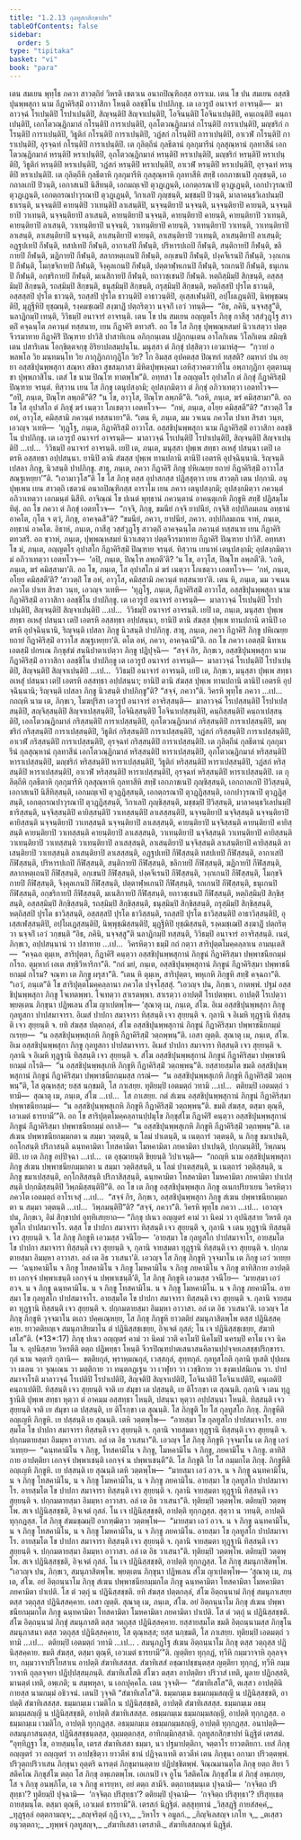 ```yaml
---
title: "1.2.13 กุลทูสกสิกฺขาปท"
tableOfContents: false
sidebar:
  order: 5
type: "tipitaka"
basket: "vi"
book: "para"
---
```



<DynamicBreadcrumb />

<Division number="431" book="para">

<Paragraph number="1753" book="para">
เตน สมเยน พุทฺโธ ภควา สาวตฺถิยํ วิหรติ เชตวเน อนาถปิณฺฑิกสฺส อาราเม. เตน โข ปน สมเยน อสฺสชิปุนพฺพสุกา นาม กีฏาคิริสฺมิํ อาวาสิกา โหนฺติ อลชฺชิโน ปาปภิกฺขู. เต เอวรูปํ อนาจารํ อาจรนฺติ—  มาลาวจฺฉํ โรเปนฺติปิ โรปาเปนฺติปิ, สิญฺจนฺติปิ สิญฺจาเปนฺติปิ, โอจินนฺติปิ โอจินาเปนฺติปิ, คนฺเถนฺติปิ คนฺถาเปนฺติปิ, เอกโตวณฺฏิกมาลํ กโรนฺติปิ การาเปนฺติปิ, อุภโตวณฺฏิกมาลํ กโรนฺติปิ การาเปนฺติปิ, มญฺชริกํ กโรนฺติปิ การาเปนฺติปิ, วิธูติกํ กโรนฺติปิ การาเปนฺติปิ, วฏํสกํ กโรนฺติปิ การาเปนฺติปิ, อาเวฬํ กโรนฺติปิ การาเปนฺติปิ, อุรจฺฉทํ กโรนฺติปิ การาเปนฺติปิ. เต กุลิตฺถีนํ กุลธีตานํ กุลกุมารีนํ กุลสุณฺหานํ กุลทาสีนํ เอกโตวณฺฏิกมาลํ หรนฺติปิ หราเปนฺติปิ, อุภโตวณฺฏิกมาลํ หรนฺติปิ หราเปนฺติปิ, มญฺชริกํ หรนฺติปิ หราเปนฺติปิ, วิธูติกํ หรนฺติปิ หราเปนฺติปิ, วฏํสกํ หรนฺติปิ หราเปนฺติปิ, อาเวฬํ หรนฺติปิ หราเปนฺติปิ, อุรจฺฉทํ หรนฺติปิ หราเปนฺติปิ. เต กุลิตฺถีหิ กุลธีตาหิ กุลกุมารีหิ กุลสุณฺหาหิ กุลทาสีหิ สทฺธิํ เอกภาชเนปิ ภุญฺชนฺติ, เอกถาลเกปิ ปิวนฺติ, เอกาสเนปิ นิสีทนฺติ, เอกมญฺเจปิ ตุวฏฺเฏนฺติ, เอกตฺถรณาปิ ตุวฏฺเฏนฺติ, เอกปาวุรณาปิ ตุวฏฺเฏนฺติ, เอกตฺถรณปาวุรณาปิ ตุวฏฺเฏนฺติ, วิกาเลปิ ภุญฺชนฺติ, มชฺชมฺปิ ปิวนฺติ, มาลาคนฺธวิเลปนมฺปิ ธาเรนฺติ, นจฺจนฺติปิ คายนฺติปิ วาเทนฺติปิ ลาเสนฺติปิ, นจฺจนฺติยาปิ นจฺจนฺติ, นจฺจนฺติยาปิ คายนฺติ, นจฺจนฺติยาปิ วาเทนฺติ, นจฺจนฺติยาปิ ลาเสนฺติ, คายนฺติยาปิ นจฺจนฺติ, คายนฺติยาปิ คายนฺติ, คายนฺติยาปิ วาเทนฺติ, คายนฺติยาปิ ลาเสนฺติ, วาเทนฺติยาปิ นจฺจนฺติ, วาเทนฺติยาปิ คายนฺติ, วาเทนฺติยาปิ วาเทนฺติ, วาเทนฺติยาปิ ลาเสนฺติ, ลาเสนฺติยาปิ นจฺจนฺติ, ลาเสนฺติยาปิ คายนฺติ, ลาเสนฺติยาปิ วาเทนฺติ, ลาเสนฺติยาปิ ลาเสนฺติ; อฏฺฐปเทปิ กีฬนฺติ, ทสปเทปิ กีฬนฺติ, อากาเสปิ กีฬนฺติ, ปริหารปเถปิ กีฬนฺติ, สนฺติกายปิ กีฬนฺติ, ขลิกายปิ กีฬนฺติ, ฆฏิกายปิ กีฬนฺติ, สลากหตฺเถนปิ กีฬนฺติ, อกฺเขนปิ กีฬนฺติ, ปงฺคจีเรนปิ กีฬนฺติ, วงฺกเกนปิ กีฬนฺติ, โมกฺขจิกายปิ กีฬนฺติ, จิงฺคุลเกนปิ กีฬนฺติ, ปตฺตาฬฺหเกนปิ กีฬนฺติ, รถเกนปิ กีฬนฺติ, ธนุเกนปิ กีฬนฺติ, อกฺขริกายปิ กีฬนฺติ, มเนสิกายปิ กีฬนฺติ, ยถาวชฺเชนปิ กีฬนฺติ. หตฺถิสฺมิมฺปิ สิกฺขนฺติ, อสฺสสฺมิมฺปิ สิกฺขนฺติ, รถสฺมิมฺปิ สิกฺขนฺติ, ธนุสฺมิมฺปิ สิกฺขนฺติ, ถรุสฺมิมฺปิ สิกฺขนฺติ, หตฺถิสฺสปิ ปุรโต ธาวนฺติ, อสฺสสฺสปิ ปุรโต ธาวนฺติ, รถสฺสปิ ปุรโต ธาวนฺติปิ อาธาวนฺติปิ, อุเสฺสเฬนฺติปิ, อปฺโผเฏนฺติปิ, นิพฺพุชฺฌนฺติปิ, มุฏฺฐีหิปิ ยุชฺฌนฺติ, รงฺคมชฺเฌปิ สงฺฆาฏิํ ปตฺถริตฺวา นจฺจกิํ เอวํ วทนฺติ—  “อิธ, ภคินิ, นจฺจสฺสู”ติ, นลาฏิกมฺปิ เทนฺติ, วิวิธมฺปิ อนาจารํ อาจรนฺติ.
</Paragraph>

</Division>
<Division number="432" book="para">

<Paragraph number="1754" book="para">
เตน โข ปน สมเยน อญฺญตโร ภิกฺขุ กาสีสุ วสฺสํวุฏฺโฐ สาวตฺถิํ คจฺฉนฺโต ภควนฺตํ ทสฺสนาย, เยน กีฏาคิริ ตทวสริ. อถ โข โส ภิกฺขุ ปุพฺพณฺหสมยํ นิวาเสตฺวา ปตฺตจีวรมาทาย กีฏาคิริํ ปิณฺฑาย ปาวิสิ ปาสาทิเกน อภิกฺกนฺเตน ปฏิกฺกนฺเตน อาโลกิเตน วิโลกิเตน สมิญฺชิเตน ปสาริเตน โอกฺขิตฺตจกฺขุ อิริยาปถสมฺปนฺโน. มนุสฺสา ตํ ภิกฺขุํ ปสฺสิตฺวา เอวมาหํสุ—  “กฺวายํ อพลพโล วิย มนฺทมนฺโท วิย ภากุฏิกภากุฏิโก วิย? โก อิมสฺส อุปคตสฺส ปิณฺฑกํ ทสฺสติ? อมฺหากํ ปน อยฺยา อสฺสชิปุนพฺพสุกา สณฺหา สขิลา สุขสมฺภาสา มิหิตปุพฺพงฺคมา เอหิสฺวาคตวาทิโน อพฺภากุฏิกา อุตฺตานมุขา ปุพฺพภาสิโน. เตสํ โข นาม ปิณฺโฑ ทาตพฺโพ”ติ.
</Paragraph>

<Paragraph number="1755" book="para">
อทฺทสา โข อญฺญตโร อุปาสโก ตํ ภิกฺขุํ กีฏาคิริสฺมิํ ปิณฺฑาย จรนฺตํ. ทิสฺวาน เยน โส ภิกฺขุ เตนุปสงฺกมิ; อุปสงฺกมิตฺวา ตํ ภิกฺขุํ อภิวาเทตฺวา เอตทโวจ—  “อปิ, ภนฺเต, ปิณฺโฑ ลพฺภตี”ติ? “น โข, อาวุโส, ปิณฺโฑ ลพฺภตี”ติ. “เอหิ, ภนฺเต, ฆรํ คมิสฺสามา”ติ. อถ โข โส อุปาสโก ตํ ภิกฺขุํ ฆรํ เนตฺวา โภเชตฺวา เอตทโวจ—  “กหํ, ภนฺเต, อโยฺย คมิสฺสตี”ติ? “สาวตฺถิํ โข อหํ, อาวุโส, คมิสฺสามิ ภควนฺตํ ทสฺสนายา”ติ. “เตน หิ, ภนฺเต, มม วจเนน ภควโต ปาเท สิรสา วนฺท, เอวญฺจ วเทหิ—  ‘ทุฏฺโฐ, ภนฺเต, กีฏาคิริสฺมิํ อาวาโส. อสฺสชิปุนพฺพสุกา นาม กีฏาคิริสฺมิํ อาวาสิกา อลชฺชิโน ปาปภิกฺขู. เต เอวรูปํ อนาจารํ อาจรนฺติ—  มาลาวจฺฉํ โรเปนฺติปิ โรปาเปนฺติปิ, สิญฺจนฺติปิ สิญฺจาเปนฺติปิ …เป…  วิวิธมฺปิ อนาจารํ อาจรนฺติ. เยปิ เต, ภนฺเต, มนุสฺสา ปุพฺเพ สทฺธา อเหสุํ ปสนฺนา เตปิ เอตรหิ อสฺสทฺธา อปฺปสนฺนา. ยานิปิ ตานิ สํฆสฺส ปุพฺเพ ทานปถานิ ตานิปิ เอตรหิ อุปจฺฉินฺนานิ. ริญฺจนฺติ เปสลา ภิกฺขู, นิวสนฺติ ปาปภิกฺขู. สาธุ, ภนฺเต, ภควา กีฏาคิริํ ภิกฺขู ปหิเณยฺย ยถายํ กีฏาคิริสฺมิํ อาวาโส สณฺฐเหยฺยา’”ติ.
</Paragraph>

<Paragraph number="1756" book="para">
“เอวมาวุโส”ติ โข โส ภิกฺขุ ตสฺส อุปาสกสฺส ปฏิสฺสุตฺวา เยน สาวตฺถิ เตน ปกฺกามิ. อนุปุพฺเพน เยน สาวตฺถิ เชตวนํ อนาถปิณฺฑิกสฺส อาราโม เยน ภควา เตนุปสงฺกมิ; อุปสงฺกมิตฺวา ภควนฺตํ อภิวาเทตฺวา เอกมนฺตํ นิสีทิ. อาจิณฺณํ โข ปเนตํ พุทฺธานํ ภควนฺตานํ อาคนฺตุเกหิ ภิกฺขูหิ สทฺธิํ ปฏิสมฺโมทิตุํ. อถ โข ภควา ตํ ภิกฺขุํ เอตทโวจ—  “กจฺจิ, ภิกฺขุ, ขมนียํ กจฺจิ ยาปนียํ, กจฺจิสิ อปฺปกิลมเถน อทฺธานํ อาคโต, กุโต จ ตฺวํ, ภิกฺขุ, อาคจฺฉสี”ติ? “ขมนียํ, ภควา, ยาปนียํ, ภควา. อปฺปกิลมเถน จาหํ, ภนฺเต, อทฺธานํ อาคโต. อิธาหํ, ภนฺเต, กาสีสุ วสฺสํวุฏฺโฐ สาวตฺถิํ อาคจฺฉนฺโต ภควนฺตํ ทสฺสนาย เยน กีฏาคิริ ตทวสริํ. อถ ขฺวาหํ, ภนฺเต, ปุพฺพณฺหสมยํ นิวาเสตฺวา ปตฺตจีวรมาทาย กีฏาคิริํ ปิณฺฑาย ปาวิสิํ. อทฺทสา โข มํ, ภนฺเต, อญฺญตโร อุปาสโก กีฏาคิริสฺมิํ ปิณฺฑาย จรนฺตํ. ทิสฺวาน เยนาหํ เตนุปสงฺกมิ; อุปสงฺกมิตฺวา มํ อภิวาเทตฺวา เอตทโวจ—  ‘อปิ, ภนฺเต, ปิณฺโฑ ลพฺภตี’ติ? ‘น โข, อาวุโส, ปิณฺโฑ ลพฺภตี’ติ. ‘เอหิ, ภนฺเต, ฆรํ คมิสฺสามา’ติ. อถ โข, ภนฺเต, โส อุปาสโก มํ ฆรํ เนตฺวา โภเชตฺวา เอตทโวจ—  ‘กหํ, ภนฺเต, อโยฺย คมิสฺสตี’ติ? ‘สาวตฺถิํ โข อหํ, อาวุโส, คมิสฺสามิ ภควนฺตํ ทสฺสนายา’ติ. เตน หิ, ภนฺเต, มม วจเนน ภควโต ปาเท สิรสา วนฺท, เอวญฺจ วเทหิ—  ‘ทุฏฺโฐ, ภนฺเต, กีฏาคิริสฺมิํ อาวาโส, อสฺสชิปุนพฺพสุกา นาม กีฏาคิริสฺมิํ อาวาสิกา อลชฺชิโน ปาปภิกฺขู. เต เอวรูปํ อนาจารํ อาจรนฺติ—  มาลาวจฺฉํ โรเปนฺติปิ โรปาเปนฺติปิ, สิญฺจนฺติปิ สิญฺจาเปนฺติปิ …เป…  วิวิธมฺปิ อนาจารํ อาจรนฺติ. เยปิ เต, ภนฺเต, มนุสฺสา ปุพฺเพ สทฺธา อเหสุํ ปสนฺนา เตปิ เอตรหิ อสฺสทฺธา อปฺปสนฺนา, ยานิปิ ตานิ สํฆสฺส ปุพฺเพ ทานปถานิ ตานิปิ เอตรหิ อุปจฺฉินฺนานิ, ริญฺจนฺติ เปสลา ภิกฺขู นิวสนฺติ ปาปภิกฺขู. สาธุ, ภนฺเต, ภควา กีฏาคิริํ ภิกฺขู ปหิเณยฺย ยถายํ กีฏาคิริสฺมิํ อาวาโส สณฺฐเหยฺยา’ติ. ตโต อหํ, ภควา, อาคจฺฉามี”ติ.
</Paragraph>

</Division>
<Division number="433" book="para">

<Paragraph number="1757" book="para">
อถ โข ภควา เอตสฺมิํ นิทาเน เอตสฺมิํ ปกรเณ ภิกฺขุสํฆํ สนฺนิปาตาเปตฺวา ภิกฺขู ปฏิปุจฺฉิ—  “สจฺจํ กิร, ภิกฺขเว, อสฺสชิปุนพฺพสุกา นาม กีฏาคิริสฺมิํ อาวาสิกา อลชฺชิโน ปาปภิกฺขู เต เอวรูปํ อนาจารํ อาจรนฺติ—  มาลาวจฺฉํ โรเปนฺติปิ โรปาเปนฺติปิ, สิญฺจนฺติปิ สิญฺจาเปนฺติปิ …เป…  วิวิธมฺปิ อนาจารํ อาจรนฺติ, เยปิ เต, ภิกฺขเว, มนุสฺสา ปุพฺเพ สทฺธา อเหสุํ ปสนฺนา เตปิ เอตรหิ อสฺสทฺธา อปฺปสนฺนา; ยานิปิ ตานิ สํฆสฺส ปุพฺเพ ทานปถานิ ตานิปิ เอตรหิ อุปจฺฉินฺนานิ; ริญฺจนฺติ เปสลา ภิกฺขู นิวสนฺติ ปาปภิกฺขู”ติ? “สจฺจํ, ภควา”ติ. วิครหิ พุทฺโธ ภควา …เป…  กถญฺหิ นาม เต, ภิกฺขเว, โมฆปุริสา เอวรูปํ อนาจารํ อาจริสฺสนฺติ—  มาลาวจฺฉํ โรเปสฺสนฺติปิ โรปาเปสฺสนฺติปิ, สญฺจิสฺสนฺติปิ สิญฺจาเปสฺสนฺติปิ, โอจินิสฺสนฺติปิ โอจินาเปสฺสนฺติปิ, คนฺถิสฺสนฺติปิ คนฺถาเปสฺสนฺติปิ, เอกโตวณฺฏิกมาลํ กริสฺสนฺติปิ การาเปสฺสนฺติปิ, อุภโตวณฺฏิกมาลํ กริสฺสนฺติปิ การาเปสฺสนฺติปิ, มญฺชริกํ กริสฺสนฺติปิ การาเปสฺสนฺติปิ, วิธูติกํ กริสฺสนฺติปิ การาเปสฺสนฺติปิ, วฏํสกํ กริสฺสนฺติปิ การาเปสฺสนฺติปิ, อาเวฬํ กริสฺสนฺติปิ การาเปสฺสนฺติปิ, อุรจฺฉทํ กริสฺสนฺติปิ การาเปสฺสนฺติปิ. เต กุลิตฺถีนํ กุลธีตานํ กุลกุมารีนํ กุลสุณฺหานํ กุลทาสีนํ เอกโตวณฺฏิกมาลํ หริสฺสนฺติปิ หาราเปสฺสนฺติปิ, อุภโตวณฺฏิกมาลํ หริสฺสนฺติปิ หาราเปสฺสนฺติปิ, มญฺชริกํ หริสฺสนฺติปิ หาราเปสฺสนฺติปิ, วิธูติกํ หริสฺสนฺติปิ หาราเปสฺสนฺติปิ, วฏํสกํ หริสฺสนฺติปิ หาราเปสฺสนฺติปิ, อาเวฬํ หริสฺสนฺติปิ หาราเปสฺสนฺติปิ, อุรจฺฉทํ หริสฺสนฺติปิ หาราเปสฺสนฺติปิ. เต กุลิตฺถีหิ กุลธีตาหิ กุลกุมารีหิ กุลสุณฺหาหิ กุลทาสีหิ สทฺธิํ เอกภาชเนปิ ภุญฺชิสฺสนฺติ, เอกถาลเกปิ ปิวิสฺสนฺติ, เอกาสเนปิ นิสีทิสฺสนฺติ, เอกมญฺเจปิ ตุวฏฺฏิสฺสนฺติ, เอกตฺถรณาปิ ตุวฏฺฏิสฺสนฺติ, เอกปาวุรณาปิ ตุวฏฺฏิสฺสนฺติ, เอกตฺถรณปาวุรณาปิ ตุวฏฺฏิสฺสนฺติ, วิกาเลปิ ภุญฺชิสฺสนฺติ, มชฺชมฺปิ ปิวิสฺสนฺติ, มาลาคนฺธวิเลปนมฺปิ ธาริสฺสนฺติ, นจฺจิสฺสนฺติปิ คายิสฺสนฺติปิ วาเทสฺสนฺติปิ ลาเสสฺสนฺติปิ, นจฺจนฺติยาปิ นจฺจิสฺสนฺติ นจฺจนฺติยาปิ คายิสฺสนฺติ นจฺจนฺติยาปิ วาเทสฺสนฺติ นจฺจนฺติยาปิ ลาเสสฺสนฺติ, คายนฺติยาปิ นจฺจิสฺสนฺติ คายนฺติยาปิ คายิสฺสนฺติ คายนฺติยาปิ วาเทสฺสนฺติ คายนฺติยาปิ ลาเสสฺสนฺติ, วาเทนฺติยาปิ นจฺจิสฺสนฺติ วาเทนฺติยาปิ คายิสฺสนฺติ วาเทนฺติยาปิ วาเทสฺสนฺติ วาเทนฺติยาปิ ลาเสสฺสนฺติ, ลาเสนฺติยาปิ นจฺจิสฺสนฺติ ลาเสนฺติยาปิ คายิสฺสนฺติ ลาเสนฺติยาปิ วาเทสฺสนฺติ ลาเสนฺติยาปิ ลาเสสฺสนฺติ, อฏฺฐปเทปิ กีฬิสฺสนฺติ ทสปเทปิ กีฬิสฺสนฺติ, อากาเสปิ กีฬิสฺสนฺติ, ปริหารปเถปิ กีฬิสฺสนฺติ, สนฺติกายปิ กีฬิสฺสนฺติ, ขลิกายปิ กีฬิสฺสนฺติ, ฆฏิกายปิ กีฬิสฺสนฺติ, สลากหตฺเถนปิ กีฬิสฺสนฺติ, อกฺเขนปิ กีฬิสฺสนฺติ, ปงฺคจีเรนปิ กีฬิสฺสนฺติ, วงฺกเกนปิ กีฬิสฺสนฺติ, โมกฺขจิกายปิ กีฬิสฺสนฺติ, จิงฺคุลเกนปิ กีฬิสฺสนฺติ, ปตฺตาฬฺหเกนปิ กีฬิสฺสนฺติ, รถเกนปิ กีฬิสฺสนฺติ, ธนุเกนปิ กีฬิสฺสนฺติ, อกฺขริกายปิ กีฬิสฺสนฺติ, มเนสิกายปิ กีฬิสฺสนฺติ, ยถาวชฺเชนปิ กีฬิสฺสนฺติ, หตฺถิสฺมิมฺปิ สิกฺขิสฺสนฺติ, อสฺสสฺมิมฺปิ สิกฺขิสฺสนฺติ, รถสฺมิมฺปิ สิกฺขิสฺสนฺติ, ธนุสฺมิมฺปิ สิกฺขิสฺสนฺติ, ถรุสฺมิมฺปิ สิกฺขิสฺสนฺติ, หตฺถิสฺสปิ ปุรโต ธาวิสฺสนฺติ, อสฺสสฺสปิ ปุรโต ธาวิสฺสนฺติ, รถสฺสปิ ปุรโต ธาวิสฺสนฺติปิ อาธาวิสฺสนฺติปิ, อุเสฺสเฬสฺสนฺติปิ, อปฺโผเฏสฺสนฺติปิ, นิพฺพุชฺฌิสฺสนฺติปิ, มุฏฺฐีหิปิ ยุชฺฌิสฺสนฺติ, รงฺคมชฺเฌปิ สงฺฆาฏิํ ปตฺถริตฺวา นจฺจกิํ เอวํ วกฺขนฺติ “อิธ, ภคินิ, นจฺจสฺสู”ติ นลาฏิกมฺปิ ทสฺสนฺติ, วิวิธมฺปิ อนาจารํ อาจริสฺสนฺติ. เนตํ, ภิกฺขเว, อปฺปสนฺนานํ วา ปสาทาย …เป…  วิครหิตฺวา ธมฺมิํ กถํ กตฺวา สาริปุตฺตโมคฺคลฺลาเน อามนฺเตสิ—  “คจฺฉถ ตุมฺเห, สาริปุตฺตา, กีฏาคิริํ คนฺตฺวา อสฺสชิปุนพฺพสุกานํ ภิกฺขูนํ กีฏาคิริสฺมา ปพฺพาชนียกมฺมํ กโรถ. ตุมฺหากํ เอเต สทฺธิวิหาริกา”ติ.
</Paragraph>

<Paragraph number="1758" book="para">
“กถํ มยํ, ภนฺเต, อสฺสชิปุนพฺพสุกานํ ภิกฺขูนํ กีฏาคิริสฺมา ปพฺพาชนียกมฺมํ กโรม? จณฺฑา เต ภิกฺขู ผรุสา”ติ. “เตน หิ ตุมฺเห, สาริปุตฺตา, พหุเกหิ ภิกฺขูหิ สทฺธิํ คจฺฉถา”ติ. “เอวํ, ภนฺเต”ติ โข สาริปุตฺตโมคฺคลฺลานา ภควโต ปจฺจโสฺสสุํ. “เอวญฺจ ปน, ภิกฺขเว, กาตพฺพํ. ปฐมํ อสฺสชิปุนพฺพสุกา ภิกฺขู โจเทตพฺพา. โจเทตฺวา สาเรตพฺพา. สาเรตฺวา อาปตฺติํ โรเปตพฺพา. อาปตฺติํ โรเปตฺวา พฺยตฺเตน ภิกฺขุนา ปฏิพเลน สํโฆ ญาเปตพฺโพ—
</Paragraph>

</Division>
<Division number="434" book="para">

<Paragraph number="1759" book="para">
‘สุณาตุ เม, ภนฺเต, สํโฆ. อิเม อสฺสชิปุนพฺพสุกา ภิกฺขู กุลทูสกา ปาปสมาจารา. อิเมสํ ปาปกา สมาจารา ทิสฺสนฺติ เจว สุยฺยนฺติ จ. กุลานิ จ อิเมหิ ทุฏฺฐานิ ทิสฺสนฺติ เจว สุยฺยนฺติ จ. ยทิ สํฆสฺส ปตฺตกลฺลํ, สํโฆ อสฺสชิปุนพฺพสุกานํ ภิกฺขูนํ กีฏาคิริสฺมา ปพฺพาชนียกมฺมํ กเรยฺย—  “น อสฺสชิปุนพฺพสุเกหิ ภิกฺขูหิ กีฏาคิริสฺมิํ วตฺถพฺพนฺ”ติ. เอสา ญตฺติ.
</Paragraph>

<Paragraph number="1760" book="para">
สุณาตุ เม, ภนฺเต, สํโฆ. อิเม อสฺสชิปุนพฺพสุกา ภิกฺขู กุลทูสกา ปาปสมาจารา. อิเมสํ ปาปกา สมาจารา ทิสฺสนฺติ เจว สุยฺยนฺติ จ. กุลานิ จ อิเมหิ ทุฏฺฐานิ ทิสฺสนฺติ เจว สุยฺยนฺติ จ. สํโฆ อสฺสชิปุนพฺพสุกานํ ภิกฺขูนํ กีฏาคิริสฺมา ปพฺพาชนียกมฺมํ กโรติ—  “น อสฺสชิปุนพฺพสุเกหิ ภิกฺขูหิ กีฏาคิริสฺมิํ วตฺถพฺพนฺ”ติ. ยสฺสายสฺมโต ขมติ อสฺสชิปุนพฺพสุกานํ ภิกฺขูนํ กีฏาคิริสฺมา ปพฺพาชนียกมฺมสฺส กรณํ—  “น อสฺสชิปุนพฺพสุเกหิ ภิกฺขูหิ กีฏาคิริสฺมิํ วตฺถพฺพนฺ”ติ, โส ตุณฺหสฺส; ยสฺส นกฺขมติ, โส ภาเสยฺย.
</Paragraph>

<Paragraph number="1761" book="para">
ทุติยมฺปิ เอตมตฺถํ วทามิ …เป…  ตติยมฺปิ เอตมตฺถํ วทามิ—  สุณาตุ เม, ภนฺเต, สํโฆ …เป…  โส ภาเสยฺย.
</Paragraph>

<Paragraph number="1762" book="para">
กตํ สํเฆน อสฺสชิปุนพฺพสุกานํ ภิกฺขูนํ กีฏาคิริสฺมา ปพฺพาชนียกมฺมํ—  “น อสฺสชิปุนพฺพสุเกหิ ภิกฺขูหิ กีฏาคิริสฺมิํ วตฺถพฺพนฺ”ติ. ขมติ สํฆสฺส, ตสฺมา ตุณฺหี, เอวเมตํ ธารยามี’”ติ.
</Paragraph>

</Division>
<Division number="435" book="para">

<Paragraph number="1763" book="para">
อถ โข สาริปุตฺตโมคฺคลฺลานปฺปมุโข ภิกฺขุสํโฆ กีฏาคิริํ คนฺตฺวา อสฺสชิปุนพฺพสุกานํ ภิกฺขูนํ กีฏาคิริสฺมา ปพฺพาชนียกมฺมํ อกาสิ—  “น อสฺสชิปุนพฺพสุเกหิ ภิกฺขูหิ กีฏาคิริสฺมิํ วตฺถพฺพนฺ”ติ. เต สํเฆน ปพฺพาชนียกมฺมกตา น สมฺมา วตฺตนฺติ, น โลมํ ปาเตนฺติ, น เนตฺถารํ วตฺตนฺติ, น ภิกฺขู ขมาเปนฺติ, อกฺโกสนฺติ ปริภาสนฺติ ฉนฺทคามิตา โทสคามิตา โมหคามิตา ภยคามิตา ปาเปนฺติ, ปกฺกมนฺติปิ, วิพฺภมนฺติปิ. เย เต ภิกฺขู อปฺปิจฺฉา …เป…  เต อุชฺฌายนฺติ ขิยฺยนฺติ วิปาเจนฺติ—  “กถญฺหิ นาม อสฺสชิปุนพฺพสุกา ภิกฺขู สํเฆน ปพฺพาชนียกมฺมกตา น สมฺมา วตฺติสฺสนฺติ, น โลมํ ปาเตสฺสนฺติ, น เนตฺถารํ วตฺติสฺสนฺติ, น ภิกฺขู ขมาเปสฺสนฺติ, อกฺโกสิสฺสนฺติ ปริภาสิสฺสนฺติ, ฉนฺทคามิตา โทสคามิตา โมหคามิตา ภยคามิตา ปาเปสฺสนฺติ ปกฺกมิสฺสนฺติปิ วิพฺภมิสฺสนฺติปี”ติ.
</Paragraph>

<Paragraph number="1764" book="para">
อถ โข เต ภิกฺขู อสฺสชิปุนพฺพสุเก ภิกฺขู อเนกปริยาเยน วิครหิตฺวา ภควโต เอตมตฺถํ อาโรเจสุํ …เป…  “สจฺจํ กิร, ภิกฺขเว, อสฺสชิปุนพฺพสุกา ภิกฺขู สํเฆน ปพฺพาชนียกมฺมกตา น สมฺมา วตฺตนฺติ …เป…  วิพฺภมนฺติปี”ติ? “สจฺจํ, ภควา”ติ. วิครหิ พุทฺโธ ภควา …เป…  เอวญฺจ ปน, ภิกฺขเว, อิมํ สิกฺขาปทํ อุทฺทิเสยฺยาถ—
</Paragraph>

</Division>
<Division number="436" book="para">

<Paragraph number="1765" book="para">
<Emphasis>“ภิกฺขุ ปเนว อญฺญตรํ คามํ วา นิคมํ วา อุปนิสฺสาย วิหรติ กุลทูสโก ปาปสมาจาโร. ตสฺส โข ปาปกา สมาจารา ทิสฺสนฺติ เจว สุยฺยนฺติ จ, กุลานิ จ เตน ทุฏฺฐานิ ทิสฺสนฺติ เจว สุยฺยนฺติ จ. โส ภิกฺขุ ภิกฺขูหิ เอวมสฺส วจนีโย—  ‘อายสฺมา โข กุลทูสโก ปาปสมาจาโร, อายสฺมโต โข ปาปกา สมาจารา ทิสฺสนฺติ เจว สุยฺยนฺติ จ, กุลานิ จายสฺมตา ทุฏฺฐานิ ทิสฺสนฺติ เจว สุยฺยนฺติ จ. ปกฺกมตายสฺมา อิมมฺหา อาวาสา. อลํ เต อิธ วาเสนา’ติ. เอวญฺจ โส ภิกฺขุ ภิกฺขูหิ วุจฺจมาโน เต ภิกฺขู เอวํ วเทยฺย—  ‘ฉนฺทคามิโน จ ภิกฺขู โทสคามิโน จ ภิกฺขู โมหคามิโน จ ภิกฺขู ภยคามิโน จ ภิกฺขู ตาทิสิกาย อาปตฺติยา เอกจฺจํ ปพฺพาเชนฺติ เอกจฺจํ น ปพฺพาเชนฺตี’ติ, โส ภิกฺขุ ภิกฺขูหิ เอวมสฺส วจนีโย—  ‘มายสฺมา เอวํ อวจ. น จ ภิกฺขู ฉนฺทคามิโน. น จ ภิกฺขู โทสคามิโน. น จ ภิกฺขู โมหคามิโน. น จ ภิกฺขู ภยคามิโน. อายสฺมา โข กุลทูสโก ปาปสมาจาโร. อายสฺมโต โข ปาปกา สมาจารา ทิสฺสนฺติ เจว สุยฺยนฺติ จ. กุลานิ จายสฺมตา ทุฏฺฐานิ ทิสฺสนฺติ เจว สุยฺยนฺติ จ. ปกฺกมตายสฺมา อิมมฺหา อาวาสา. อลํ เต อิธ วาเสนา’ติ. เอวญฺจ โส ภิกฺขุ ภิกฺขูหิ วุจฺจมาโน ตเถว ปคฺคเณฺหยฺย, โส ภิกฺขุ ภิกฺขูหิ ยาวตติยํ สมนุภาสิตพฺโพ ตสฺส ปฏินิสฺสคฺคาย. ยาวตติยญฺเจ สมนุภาสิยมาโน ตํ ปฏินิสฺสชฺเชยฺย, อิจฺเจตํ กุสลํ; โน เจ ปฏินิสฺสชฺเชยฺย, สํฆาทิเสโส”</Emphasis>ติ. (*13*:<Emphasis>17</Emphasis>)
</Paragraph>

</Division>
<Division number="437" book="para">

<Paragraph number="1766" book="para">
<Emphasis>ภิกฺขุ ปเนว อญฺญตรํ คามํ วา นิคมํ วา</Emphasis>ติ คาโมปิ นิคโมปิ นครมฺปิ คาโม เจว นิคโม จ.
</Paragraph>

<Paragraph number="1767" book="para">
<Emphasis>อุปนิสฺสาย วิหรตี</Emphasis>ติ ตตฺถ ปฏิพทฺธา โหนฺติ จีวรปิณฺฑปาตเสนาสนคิลานปฺปจฺจยเภสชฺชปริกฺขารา.
</Paragraph>

<Paragraph number="1768" book="para">
<Emphasis>กุลํ</Emphasis> นาม จตฺตาริ กุลานิ—  ขตฺติยกุลํ, พฺราหฺมณกุลํ, เวสฺสกุลํ, สุทฺทกุลํ.
</Paragraph>

<Paragraph number="1769" book="para">
<Emphasis>กุลทูสโก</Emphasis>ติ กุลานิ ทูเสติ ปุปฺเผน วา ผเลน วา จุณฺเณน วา มตฺติกาย วา ทนฺตกฏฺเฐน วา เวฬุยา วา เวชฺชิกาย วา ชงฺฆเปสนิเกน วา.
</Paragraph>

<Paragraph number="1770" book="para">
<Emphasis>ปาปสมาจาโร</Emphasis>ติ มาลาวจฺฉํ โรเปติปิ โรปาเปติปิ, สิญฺจติปิ สิญฺจาเปติปิ, โอจินาติปิ โอจินาเปติปิ, คนฺเถติปิ คนฺถาเปติปิ.
</Paragraph>

<Paragraph number="1771" book="para">
<Emphasis>ทิสฺสนฺติ เจว สุยฺยนฺติ จา</Emphasis>ติ เย สํมุขา เต ปสฺสนฺติ, เย ติโรกฺขา เต สุณนฺติ.
</Paragraph>

<Paragraph number="1772" book="para">
<Emphasis>กุลานิ จ เตน ทุฏฺฐานี</Emphasis>ติ ปุพฺเพ สทฺธา หุตฺวา ตํ อาคมฺม อสฺสทฺธา โหนฺติ, ปสนฺนา หุตฺวา อปฺปสนฺนา โหนฺติ.
</Paragraph>

<Paragraph number="1773" book="para">
<Emphasis>ทิสฺสนฺติ เจว สุยฺยนฺติ จา</Emphasis>ติ เย สํมุขา เต ปสฺสนฺติ, เย ติโรกฺขา เต สุณนฺติ.
</Paragraph>

<Paragraph number="1774" book="para">
<Emphasis>โส ภิกฺขู</Emphasis>ติ โย โส กุลทูสโก ภิกฺขุ.
</Paragraph>

<Paragraph number="1775" book="para">
<Emphasis>ภิกฺขูหี</Emphasis>ติ อญฺเญหิ ภิกฺขูหิ. เย ปสฺสนฺติ เย สุณนฺติ. เตหิ วตฺตพฺโพ—  “อายสฺมา โข กุลทูสโก ปาปสมาจาโร. อายสฺมโต โข ปาปกา สมาจารา ทิสฺสนฺติ เจว สุยฺยนฺติ จ. กุลานิ จายสฺมตา ทุฏฺฐานิ ทิสฺสนฺติ เจว สุยฺยนฺติ จ. ปกฺกมตายสฺมา อิมมฺหา อาวาสา. อลํ เต อิธ วาเสนา”ติ.
</Paragraph>

<Paragraph number="1776" book="para">
เอวญฺจ โส ภิกฺขุ ภิกฺขูหิ วุจฺจมาโน เต ภิกฺขู เอวํ วเทยฺย—  “ฉนฺทคามิโน จ ภิกฺขู, โทสคามิโน จ ภิกฺขู, โมหคามิโน จ ภิกฺขู, ภยคามิโน จ ภิกฺขู. ตาทิสิกาย อาปตฺติยา เอกจฺจํ ปพฺพาเชนฺติ เอกจฺจํ น ปพฺพาเชนฺตี”ติ.
</Paragraph>

<Paragraph number="1777" book="para">
<Emphasis>โส ภิกฺขู</Emphasis>ติ โย โส กมฺมกโต ภิกฺขุ.
</Paragraph>

<Paragraph number="1778" book="para">
<Emphasis>ภิกฺขูหี</Emphasis>ติ อญฺเญหิ ภิกฺขูหิ.
</Paragraph>

<Paragraph number="1779" book="para">
เย ปสฺสนฺติ เย สุณนฺติ เตหิ วตฺตพฺโพ—  “มายสฺมา เอวํ อวจ. น จ ภิกฺขู ฉนฺทคามิโน, น จ ภิกฺขู โทสคามิโน, น จ ภิกฺขู โมหคามิโน, น จ ภิกฺขู ภยคามิโน. อายสฺมา โข กุลทูสโก ปาปสมาจาโร. อายสฺมโต โข ปาปกา สมาจารา ทิสฺสนฺติ เจว สุยฺยนฺติ จ. กุลานิ จายสฺมตา ทุฏฺฐานิ ทิสฺสนฺติ เจว สุยฺยนฺติ จ. ปกฺกมตายสฺมา อิมมฺหา อาวาสา. อลํ เต อิธ วาเสนา”ติ. ทุติยมฺปิ วตฺตพฺโพ. ตติยมฺปิ วตฺตพฺโพ.
</Paragraph>

<Paragraph number="1780" book="para">
สเจ ปฏินิสฺสชฺชติ, อิจฺเจตํ กุสลํ. โน เจ ปฏินิสฺสชฺชติ, อาปตฺติ ทุกฺกฏสฺส. สุตฺวา น วทนฺติ, อาปตฺติ ทุกฺกฏสฺส. โส ภิกฺขุ สํฆมชฺฌมฺปิ อากฑฺฒิตฺวา วตฺตพฺโพ—  “มายสฺมา เอวํ อวจ. น จ ภิกฺขู ฉนฺทคามิโน, น จ ภิกฺขู โทสคามิโน, น จ ภิกฺขู โมหคามิโน, น จ ภิกฺขู ภยคามิโน. อายสฺมา โข กุลทูสโก ปาปสมาจาโร. อายสฺมโต โข ปาปกา สมาจารา ทิสฺสนฺติ เจว สุยฺยนฺติ จ. กุลานิ จายสฺมตา ทุฏฺฐานิ ทิสฺสนฺติ เจว สุยฺยนฺติ จ. ปกฺกมตายสฺมา อิมมฺหา อาวาสา. อลํ เต อิธ วาเสนา”ติ. ทุติยมฺปิ วตฺตพฺโพ. ตติยมฺปิ วตฺตพฺโพ. สเจ ปฏินิสฺสชฺชติ, อิจฺเจตํ กุสลํ. โน เจ ปฏินิสฺสชฺชติ, อาปตฺติ ทุกฺกฏสฺส. โส ภิกฺขุ สมนุภาสิตพฺโพ.
</Paragraph>

<Paragraph number="1781" book="para">
“เอวญฺจ ปน, ภิกฺขเว, สมนุภาสิตพฺโพ. พฺยตฺเตน ภิกฺขุนา ปฏิพเลน สํโฆ ญาเปตพฺโพ—
</Paragraph>

</Division>
<Division number="438" book="para">

<Paragraph number="1782" book="para">
‘สุณาตุ เม, ภนฺเต, สํโฆ. อยํ อิตฺถนฺนาโม ภิกฺขุ สํเฆน ปพฺพาชนียกมฺมกโต ภิกฺขู ฉนฺทคามิตา โทสคามิตา โมหคามิตา ภยคามิตา ปาเปติ. โส ตํ วตฺถุํ น ปฏินิสฺสชฺชติ. ยทิ สํฆสฺส ปตฺตกลฺลํ, สํโฆ อิตฺถนฺนามํ ภิกฺขุํ สมนุภาเสยฺย ตสฺส วตฺถุสฺส ปฏินิสฺสคฺคาย. เอสา ญตฺติ.
</Paragraph>

<Paragraph number="1783" book="para">
สุณาตุ เม, ภนฺเต, สํโฆ. อยํ อิตฺถนฺนาโม ภิกฺขุ สํเฆน ปพฺพาชนียกมฺมกโต ภิกฺขู ฉนฺทคามิตา โทสคามิตา โมหคามิตา ภยคามิตา ปาเปติ. โส ตํ วตฺถุํ น ปฏินิสฺสชฺชติ. สํโฆ อิตฺถนฺนามํ ภิกฺขุํ สมนุภาสติ ตสฺส วตฺถุสฺส ปฏินิสฺสคฺคาย. ยสฺสายสฺมโต ขมติ อิตฺถนฺนามสฺส ภิกฺขุโน สมนุภาสนา ตสฺส วตฺถุสฺส ปฏินิสฺสคฺคาย, โส ตุณฺหสฺส; ยสฺส นกฺขมติ, โส ภาเสยฺย.
</Paragraph>

<Paragraph number="1784" book="para">
ทุติยมฺปิ เอตมตฺถํ วทามิ …เป…  ตติยมฺปิ เอตมตฺถํ วทามิ …เป… .
</Paragraph>

<Paragraph number="1785" book="para">
สมนุภฏฺโฐ สํเฆน อิตฺถนฺนาโม ภิกฺขุ ตสฺส วตฺถุสฺส ปฏินิสฺสคฺคาย. ขมติ สํฆสฺส, ตสฺมา ตุณฺหี, เอวเมตํ ธารยามี’”ติ.
</Paragraph>

</Division>
<Division number="439" book="para">

<Paragraph number="1786" book="para">
ญตฺติยา ทุกฺกฏํ, ทฺวีหิ กมฺมวาจาหิ ถุลฺลจฺจยา, กมฺมวาจาปริโยสาเน อาปตฺติ สํฆาทิเสสสฺส. สํฆาทิเสสํ อชฺฌาปชฺชนฺตสฺส ญตฺติยา ทุกฺกฏํ, ทฺวีหิ กมฺมวาจาหิ ถุลฺลจฺจยา ปฏิปฺปสฺสมฺภนฺติ.
</Paragraph>

<Paragraph number="1787" book="para">
<Emphasis>สํฆาทิเสโส</Emphasis>ติ สํโฆว ตสฺสา อาปตฺติยา ปริวาสํ เทติ, มูลาย ปฏิกสฺสติ, มานตฺตํ เทติ, อพฺเภติ; น สมฺพหุลา, น เอกปุคฺคโล. เตน วุจฺจติ—  “สํฆาทิเสโส”ติ, ตเสฺสว อาปตฺตินิกายสฺส นามกมฺมํ อธิวจนํ. เตนปิ วุจฺจติ “สํฆาทิเสโส”ติ.
</Paragraph>

</Division>
<Division number="440" book="para">

<Paragraph number="1788" book="para">
ธมฺมกมฺเม ธมฺมกมฺมสญฺญี น ปฏินิสฺสชฺชติ, อาปตฺติ สํฆาทิเสสสฺส.
</Paragraph>

<Paragraph number="1789" book="para">
ธมฺมกมฺเม เวมติโก น ปฏินิสฺสชฺชติ, อาปตฺติ สํฆาทิเสสสฺส.
</Paragraph>

<Paragraph number="1790" book="para">
ธมฺมกมฺเม อธมฺมกมฺมสญฺญี น ปฏินิสฺสชฺชติ, อาปตฺติ สํฆาทิเสสสฺส.
</Paragraph>

<Paragraph number="1791" book="para">
อธมฺมกมฺเม ธมฺมกมฺมสญฺญี, อาปตฺติ ทุกฺกฏสฺส.
</Paragraph>

<Paragraph number="1792" book="para">
อธมฺมกมฺเม เวมติโก, อาปตฺติ ทุกฺกฏสฺส.
</Paragraph>

<Paragraph number="1793" book="para">
อธมฺมกมฺเม อธมฺมกมฺมสญฺญี, อาปตฺติ ทุกฺกฏสฺส.
</Paragraph>

</Division>
<Division number="441" book="para">

<Paragraph number="1794" book="para">
อนาปตฺติ—  อสมนุภาสนฺตสฺส, ปฏินิสฺสชฺชนฺตสฺส, อุมฺมตฺตกสฺส, อาทิกมฺมิกสฺสาติ.

</Paragraph>
</Division>

<Paragraph number="1795" type="center" book="para">
กุลทูสกสิกฺขาปทํ นิฏฺฐิตํ เตรสมํ.


</Paragraph>

<Division number="442" book="para">

<Paragraph number="1796" book="para">
“อุทฺทิฏฺฐา โข, อายสฺมนฺโต, เตรส สํฆาทิเสสา ธมฺมา, นว ปฐมาปตฺติกา, จตฺตาโร ยาวตติยกา. เยสํ ภิกฺขุ อญฺญตรํ วา อญฺญตรํ วา อาปชฺชิตฺวา ยาวตีหํ ชานํ ปฏิจฺฉาเทติ ตาวตีหํ เตน ภิกฺขุนา อกามา ปริวตฺตพฺพํ. ปริวุตฺถปริวาเสน ภิกฺขุนา อุตฺตริ ฉารตฺตํ ภิกฺขุมานตฺตาย ปฏิปชฺชิตพฺพํ. จิณฺณมานตฺโต ภิกฺขุ ยตฺถ สิยา วีสติคโณ ภิกฺขุสํโฆ ตตฺถ โส ภิกฺขุ อพฺเภตพฺโพ. เอเกนปิ เจ อูโน วีสติคโณ ภิกฺขุสํโฆ ตํ ภิกฺขุํ อพฺเภยฺย, โส จ ภิกฺขุ อนพฺภิโต, เต จ ภิกฺขู คารยฺหา, อยํ ตตฺถ สามีจิ. ตตฺถายสฺมนฺเต ปุจฺฉามิ—  ‘กจฺจิตฺถ ปริสุทฺธา’? ทุติยมฺปิ ปุจฺฉามิ—  ‘กจฺจิตฺถ ปริสุทฺธา’? ตติยมฺปิ ปุจฺฉามิ—  ‘กจฺจิตฺถ ปริสุทฺธา’? ปริสุทฺเธตฺถายสฺมนฺโต. ตสฺมา ตุณฺหี, เอวเมตํ ธารยามี”ติ.

</Paragraph>
</Division>

<Paragraph number="1797" type="center" book="para">
เตรสกํ นิฏฺฐิตํ.



</Paragraph>

<Paragraph number="1798" type="center" book="para">
ตสฺสุทฺทานํ


</Paragraph>

<Paragraph number="1799" type="verses" book="para">
_วิสฺสฏฺฐิ กายสํสคฺคํ,_  
_ทุฏฺฐุลฺลํ อตฺตกามญฺจ;_  
_สญฺจริตฺตํ กุฏี เจว,_  
_วิหาโร จ อมูลกํ._  

</Paragraph>

<Paragraph number="1800" type="verses" book="para">
_กิญฺจิเลสญฺจ เภโท จ,_  
_ตเสฺสว อนุวตฺตกา;_  
_ทุพฺพจํ กุลทูสญฺจ,_  
_สํฆาทิเสสา เตรสาติ._  


</Paragraph>

<Paragraph number="1801" type="center" book="para">
สํฆาทิเสสกณฺฑํ นิฏฺฐิตํ.
</Paragraph>